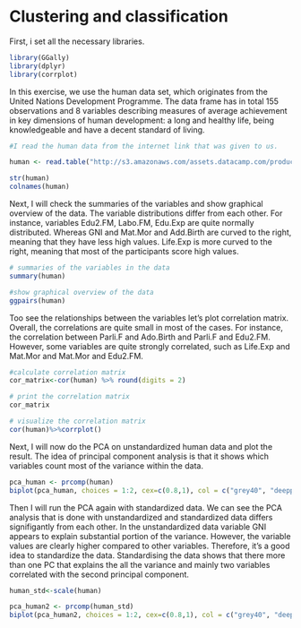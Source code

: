 # Clustering and classification

First, i set all the necessary libraries. 

```r
library(GGally)
library(dplyr)
library(corrplot)
```

In this exercise, we use the human data set, which originates from the United Nations Development Programme. 
The data frame has in total 155 observations and 8 variables describing measures of average achievement in key dimensions of human development: a long and healthy life, being knowledgeable and have a decent standard of living.  

```r

#I read the human data from the internet link that was given to us.

human <- read.table("http://s3.amazonaws.com/assets.datacamp.com/production/course_2218/datasets/human2.txt", sep=",", header=T)

str(human)
colnames(human)

```
Next, I will check the summaries of the variables and show graphical overview of the data. The variable distributions differ from each other. For instance, variables Edu2.FM, Labo.FM, Edu.Exp are quite normally distributed. Whereas GNI and Mat.Mor and Add.Birth are curved to the right, meaning that they have less high values. Life.Exp is more curved to the right, meaning that most of the participants score high values.

```r

# summaries of the variables in the data
summary(human)

#show graphical overview of the data
ggpairs(human)

```

Too see the relationships between the variables let's plot correlation matrix. Overall, the correlations are quite small in most of the cases. For instance, the correlation between Parli.F and Ado.Birth and Parli.F and Edu2.FM. However, some variables are quite strongly correlated, such as Life.Exp and Mat.Mor and Mat.Mor and Edu2.FM.
```r

#calculate correlation matrix
cor_matrix<-cor(human) %>% round(digits = 2)

# print the correlation matrix
cor_matrix

# visualize the correlation matrix
cor(human)%>%corrplot()

```
Next, I will now do the PCA on unstandardized human data and plot the result.
The idea of principal component analysis is that it shows which variables count most of the variance within the data. 

```r

pca_human <- prcomp(human)
biplot(pca_human, choices = 1:2, cex=c(0.8,1), col = c("grey40", "deeppink2"))

```
Then I will run the PCA again with standardized data. We can see the PCA analysis that is done with unstandardized and standardized data differs signifigantly from each other. In the unstandardized data variable GNI appears to explain substantial portion of the variance. However, the variable values are clearly higher compared to other variables. Therefore, it's a good idea to standardize the data. Standardising the data shows that there more than one PC that explains the all the variance and mainly two variables correlated with the second principal component.

```r

human_std<-scale(human)

pca_human2 <- prcomp(human_std)
biplot(pca_human2, choices = 1:2, cex=c(0.8,1), col = c("grey40", "deeppink2"))

```

